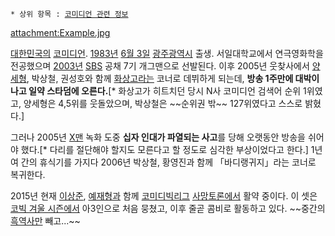  * 상위 항목 : [[코미디언 관련 정보]]
attachment:Example.jpg

[[대한민국]]의 [[개그맨#s-1|코미디언]]. [[1983년]] [[6월 3일]] [[광주광역시]] 출생. 서일대학교에서 연극영화학을 전공했으며 [[2003년]] [[SBS]] 공채 7기 개그맨으로 선발된다. 이후 2005년 웃찾사에서 [[양세형]], 박상철, 권성호와 함께 [[화상고]]라는 코너로 데뷔하게 되는데, '''방송 1주만에 대박이 나고 일약 스타덤에 오른다.'''[* 화상고가 히트치던 당시 N사 코미디언 검색어 순위 1위였고, 양세형은 4,5위를 웃돌았으며, 박상철은 ~~순위권 밖~~ 127위였다고 스스로 밝혔다.]

그러나 2005년 [[X맨을 찾아라|X맨]] 녹화 도중 '''십자 인대가 파열되는 사고'''를 당해 오랫동안 방송을 쉬어야 했다.[* 다리를 절단해야 할지도 모른다고 할 정도로 심각한 부상이었다고 한다.] 1년여 간의 휴식기를 가지다 2006년 박상철, 황영진과 함께 「바디랭귀지」라는 코너로 복귀한다.

2015년 현재 [[이상준]], [[예재형]]과 함께 [[코미디빅리그]] [[사망토론]]에서 활약 중이다. 이 셋은 [[코미디빅리그/2012 겨울시즌|코빅 겨울 시즌]]에서 아3인으로 처음 뭉쳤고, 이후 줄곧 콤비로 활동하고 있다. ~~중간의 [[음주운전|흑역사]]만 빼고...~~
